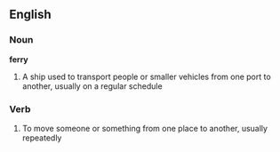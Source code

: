 ==English==

===Noun===
'''ferry'''
#A ship used to transport people or smaller vehicles from one port to another, usually on a regular schedule

===Verb===
#To move someone or something from one place to another, usually repeatedly